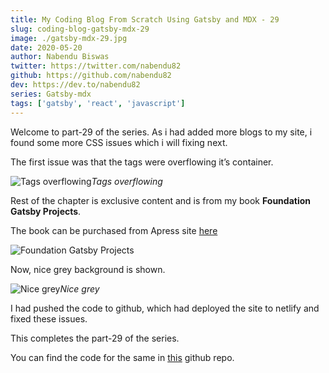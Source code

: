 ```yaml
---
title: My Coding Blog From Scratch Using Gatsby and MDX - 29
slug: coding-blog-gatsby-mdx-29
image: ./gatsby-mdx-29.jpg
date: 2020-05-20
author: Nabendu Biswas
twitter: https://twitter.com/nabendu82
github: https://github.com/nabendu82
dev: https://dev.to/nabendu82
series: Gatsby-mdx
tags: ['gatsby', 'react', 'javascript']
---
```


Welcome to part-29 of the series. As i had added more blogs to my site, i found some more CSS issues which i will fixing next.

The first issue was that the tags were overflowing it’s container.

![Tags overflowing](https://res.cloudinary.com/dxkxvfo2o/image/upload/v1589997313/29-dev/1_z0agjk.png)*Tags overflowing*

Rest of the chapter is exclusive content and is from my book **Foundation Gatsby Projects**.

The book can be purchased from Apress site <a href="https://www.apress.com/in/book/9781484265574" target="_blank" rel="noopener noreferrer">here</a>


  


<div className={styles.image__small}>

![Foundation Gatsby Projects](https://res.cloudinary.com/dxkxvfo2o/image/upload/v1609570264/Foundation_Gatsby_zilffx.jpg)

</div>

Now, nice grey background is shown.

![Nice grey](https://res.cloudinary.com/dxkxvfo2o/image/upload/v1589997312/29-dev/6_xlohn1.png)*Nice grey*

I had pushed the code to github, which had deployed the site to netlify and fixed these issues.

This completes the part-29 of the series.

You can find the code for the same in [this](https://github.com/nabendu82/thewebdev-public) github repo.

  

